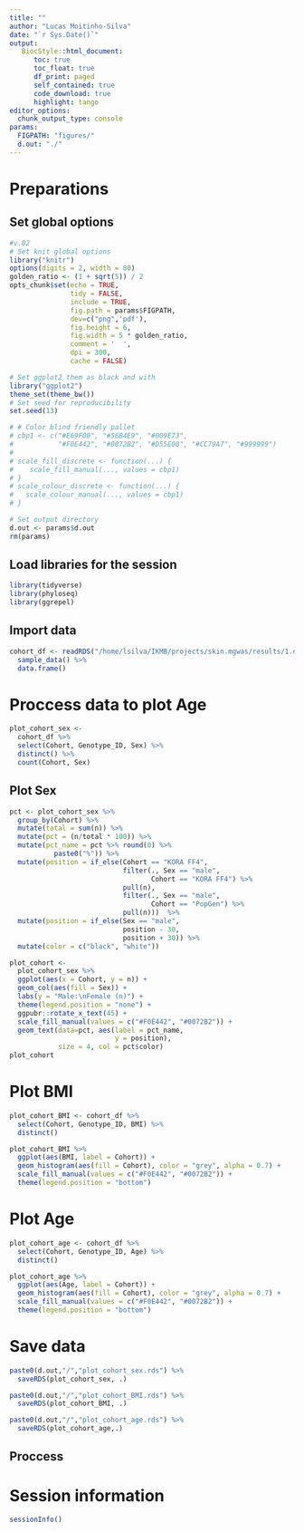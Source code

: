 ```yaml
---
title: ""
author: "Lucas Moitinho-Silva"
date: "`r Sys.Date()`"
output:
   BiocStyle::html_document:
      toc: true
      toc_float: true
      df_print: paged
      self_contained: true
      code_download: true
      highlight: tango
editor_options:
  chunk_output_type: console
params:
  FIGPATH: "figures/"
  d.out: "./"
---
```

# Preparations

## Set global options

```r
#v.02
# Set knit global options
library("knitr")
options(digits = 2, width = 80)
golden_ratio <- (1 + sqrt(5)) / 2
opts_chunk$set(echo = TRUE,
               tidy = FALSE,
               include = TRUE,
               fig.path = params$FIGPATH,
               dev=c("png",'pdf'),
               fig.height = 6,
               fig.width = 5 * golden_ratio,
               comment = '  ',
               dpi = 300,
               cache = FALSE)

# Set ggplot2 them as black and with
library("ggplot2")
theme_set(theme_bw())
# Set seed for reproducibility
set.seed(13)

# # Color blind friendly pallet
# cbp1 <- c("#E69F00", "#56B4E9", "#009E73",
#           "#F0E442", "#0072B2", "#D55E00", "#CC79A7", "#999999")
# 
# scale_fill_discrete <- function(...) {
#    scale_fill_manual(..., values = cbp1)
# }
# scale_colour_discrete <- function(...) {
#   scale_colour_manual(..., values = cbp1)
# }

# Set output directory
d.out <- params$d.out
rm(params)
```


## Load libraries for the session

```r
library(tidyverse)
library(phyloseq)
library(ggrepel)
```

## Import data
```r
cohort_df <- readRDS("/home/lsilva/IKMB/projects/skin.mgwas/results/1.data.harmonization/3.microbiome.harmonized/phyloseq.rds") %>%
  sample_data() %>%
  data.frame()
```


# Proccess data to plot Age
```r
plot_cohort_sex <- 
  cohort_df %>% 
  select(Cohort, Genotype_ID, Sex) %>% 
  distinct() %>% 
  count(Cohort, Sex)
```

## Plot Sex
```r
pct <- plot_cohort_sex %>%
  group_by(Cohort) %>%
  mutate(total = sum(n)) %>% 
  mutate(pct = (n/total * 100)) %>% 
  mutate(pct_name = pct %>% round(0) %>% 
           paste0("%")) %>% 
  mutate(position = if_else(Cohort == "KORA FF4",
                            filter(., Sex == "male",
                                   Cohort == "KORA FF4") %>% 
                            pull(n),
                            filter(., Sex == "male",
                                   Cohort == "PopGen") %>% 
                            pull(n)))  %>% 
  mutate(position = if_else(Sex == "male",
                            position - 30,
                            position + 30)) %>% 
  mutate(color = c("black", "white"))

plot_cohort <- 
  plot_cohort_sex %>% 
  ggplot(aes(x = Cohort, y = n)) +
  geom_col(aes(fill = Sex)) +
  labs(y = "Male:\nFemale (n)") +
  theme(legend.position = "none") +
  ggpubr::rotate_x_text(45) +
  scale_fill_manual(values = c("#F0E442", "#0072B2")) +
  geom_text(data=pct, aes(label = pct_name,
                          y = position), 
            size = 4, col = pct$color)
plot_cohort
```

# Plot BMI

```r
plot_cohort_BMI <- cohort_df %>% 
  select(Cohort, Genotype_ID, BMI) %>% 
  distinct()

plot_cohort_BMI %>% 
  ggplot(aes(BMI, label = Cohort)) +
  geom_histogram(aes(fill = Cohort), color = "grey", alpha = 0.7) +
  scale_fill_manual(values = c("#F0E442", "#0072B2")) +
  theme(legend.position = "bottom")
```

# Plot Age


```r
plot_cohort_age <- cohort_df %>% 
  select(Cohort, Genotype_ID, Age) %>% 
  distinct()

plot_cohort_age %>% 
  ggplot(aes(Age, label = Cohort)) +
  geom_histogram(aes(fill = Cohort), color = "grey", alpha = 0.7) +
  scale_fill_manual(values = c("#F0E442", "#0072B2")) +
  theme(legend.position = "bottom")
```

# Save data
```r
paste0(d.out,"/","plot_cohort_sex.rds") %>% 
  saveRDS(plot_cohort_sex, .)

paste0(d.out,"/","plot_cohort_BMI.rds") %>% 
  saveRDS(plot_cohort_BMI, .)

paste0(d.out,"/","plot_cohort_age.rds") %>% 
  saveRDS(plot_cohort_age,.)
```


## Proccess

# Session information

```r
sessionInfo()
```
